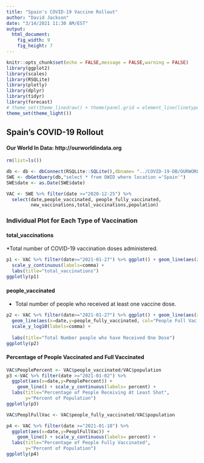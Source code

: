 ```yaml
---
title: "Spain's COVID-19 Vaccine Rollout"
author: "David Jackson"
date: "3/14/2021 11:30 AM/EST"
output: 
  html_document: 
    fig_width: 9
    fig_height: 7
---
```


```r
knitr::opts_chunk$set(echo = FALSE,message = FALSE,warning = FALSE)
library(ggplot2)
library(scales)
library(RSQLite)
library(plotly)
library(dplyr)
library(tidyr)
library(forecast)
# theme_set(theme_linedraw() + theme(panel.grid = element_line(linetype = 'dashed')))
theme_set(theme_light())
```

## Spain's COVID-19 Rollout
#### Our World In Data: http://ourworldindata.org

```r
rm(list=ls())

db <- db <- dbConnect(RSQLite::SQLite(),dbname= "../COVID-19-DB/OURWORLD.sqlite3")
SWE <- dbGetQuery(db,"select * from OWID where location ='Spain'")
SWE$date <- as.Date(SWE$date)
```
```r
VAC <- SWE %>% filter(date >="2020-12-25") %>% 
  select(date,people_vaccinated, people_fully_vaccinated,
         new_vaccinations,total_vaccinations,population)
```

### Individual Plot for Each Type of Vaccination

#### total_vaccinations
*Total number of COVID-19 vaccination doses administered.

```r

p1 <- VAC %>% filter(date>="2021-01-27") %>% ggplot() + geom_line(aes(x=date,y=total_vaccinations)) +
  scale_y_continuous(labels=comma) +
  labs(title="total_vaccinations")
ggplotly(p1)
```

#### people_vaccinated
* Total number of people who received at least one vaccine dose.

```r
p2 <- VAC %>% filter(date>="2021-01-27") %>% ggplot() + geom_line(aes(x=date,y=people_vaccinated,col="People Vacc.")) +
  geom_line(aes(x=date,y=people_fully_vaccinated, col="People Full Vac.")) +
  scale_y_log10(labels=comma) + 
  
  labs(title="Total Number people who have Received One Dose")
ggplotly(p2)
```


#### Percentage of People Vaccinated and Full Vaccinated

```r

VAC$PeoplePercent <- VAC$people_vaccinated/VAC$population
p3 <-VAC %>% filter(date >="2021-01-02") %>%
  ggplot(aes(x=date,y=PeoplePercent)) +
    geom_line() + scale_y_continuous(labels= percent) +
  labs(title="Percentage of People Receiving At Least Shot",
       y="Percent of Population")
ggplotly(p3)
```

```r

VAC$PeoplFullVac <- VAC$people_fully_vaccinated/VAC$population
```
```r
p4 <- VAC %>% filter(date >="2021-01-10") %>%
  ggplot(aes(x=date,y=PeoplFullVac)) +
    geom_line() + scale_y_continuous(labels= percent) +
  labs(title="Percentage of People Fully Vaccinated",
       y="Percent of Population")
ggplotly(p4)
```



